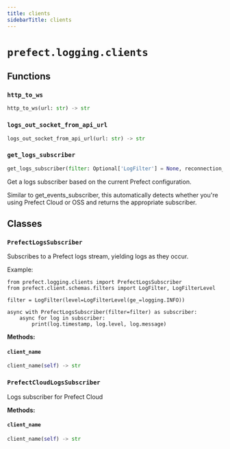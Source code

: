 ```yaml
---
title: clients
sidebarTitle: clients
---
```


# `prefect.logging.clients`

## Functions

### `http_to_ws` <sup><a href="https://github.com/prefecthq/prefect/blob/main/src/prefect/logging/clients.py#L67" target="_blank"><Icon icon="github" style="width: 14px; height: 14px;" /></a></sup>

```python
http_to_ws(url: str) -> str
```

### `logs_out_socket_from_api_url` <sup><a href="https://github.com/prefecthq/prefect/blob/main/src/prefect/logging/clients.py#L71" target="_blank"><Icon icon="github" style="width: 14px; height: 14px;" /></a></sup>

```python
logs_out_socket_from_api_url(url: str) -> str
```

### `get_logs_subscriber` <sup><a href="https://github.com/prefecthq/prefect/blob/main/src/prefect/logging/clients.py#L89" target="_blank"><Icon icon="github" style="width: 14px; height: 14px;" /></a></sup>

```python
get_logs_subscriber(filter: Optional['LogFilter'] = None, reconnection_attempts: int = 10) -> 'PrefectLogsSubscriber'
```


Get a logs subscriber based on the current Prefect configuration.

Similar to get_events_subscriber, this automatically detects whether
you're using Prefect Cloud or OSS and returns the appropriate subscriber.


## Classes

### `PrefectLogsSubscriber` <sup><a href="https://github.com/prefecthq/prefect/blob/main/src/prefect/logging/clients.py#L127" target="_blank"><Icon icon="github" style="width: 14px; height: 14px;" /></a></sup>


Subscribes to a Prefect logs stream, yielding logs as they occur.

Example:

    from prefect.logging.clients import PrefectLogsSubscriber
    from prefect.client.schemas.filters import LogFilter, LogFilterLevel

    filter = LogFilter(level=LogFilterLevel(ge_=logging.INFO))

    async with PrefectLogsSubscriber(filter=filter) as subscriber:
        async for log in subscriber:
            print(log.timestamp, log.level, log.message)


**Methods:**

#### `client_name` <sup><a href="https://github.com/prefecthq/prefect/blob/main/src/prefect/logging/clients.py#L193" target="_blank"><Icon icon="github" style="width: 14px; height: 14px;" /></a></sup>

```python
client_name(self) -> str
```

### `PrefectCloudLogsSubscriber` <sup><a href="https://github.com/prefecthq/prefect/blob/main/src/prefect/logging/clients.py#L321" target="_blank"><Icon icon="github" style="width: 14px; height: 14px;" /></a></sup>


Logs subscriber for Prefect Cloud


**Methods:**

#### `client_name` <sup><a href="https://github.com/prefecthq/prefect/blob/main/src/prefect/logging/clients.py#L193" target="_blank"><Icon icon="github" style="width: 14px; height: 14px;" /></a></sup>

```python
client_name(self) -> str
```
